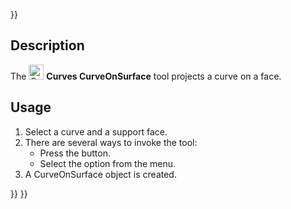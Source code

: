 <languages/>
{{UnfinishedDocu{{#translation:}}}}
<translate>

{{Docnav
|[[Curves_ParametricComb|ParametricComb]]
|[[Curves_ZebraTool|ZebraTool]]
|[[Curves_Workbench|Curves]]
|IconL=Curves_ParametricComb.svg
|IconR=Curves_ZebraTool.svg
|IconC=Curves_workbench_icon.svg
}}

{{GuiCommand
|Name=Curves CurveOnSurface
|MenuLocation=Curves → CurveOnSurface
|Workbenches=[[Curves_Workbench|Curves]]
}}

==Description==

The [[Image:Curves_CurveOnSurface.svg|24px]] '''Curves CurveOnSurface''' tool projects a curve on a face.

==Usage==

# Select a curve and a support face.
# There are several ways to invoke the tool:
#* Press the {{Button|[[Image:Curves_CurveOnSurface.svg|16px]] [[Curves_CurveOnSurface|CurveOnSurface]]}} button.
#* Select the {{MenuCommand|Curves → [[Image:Curves_CurveOnSurface.svg|16px]] CurveOnSurface}} option from the menu.
# A CurveOnSurface object is created.


{{Docnav
|[[Curves_ParametricComb|ParametricComb]]
|[[Curves_ZebraTool|ZebraTool]]
|[[Curves_Workbench|Curves]]
|IconL=Curves_ParametricComb.svg
|IconR=Curves_ZebraTool.svg
|IconC=Curves_workbench_icon.svg
}}

</translate>
{{Curves Tools navi{{#translation:}}}}
{{Userdocnavi{{#translation:}}}}